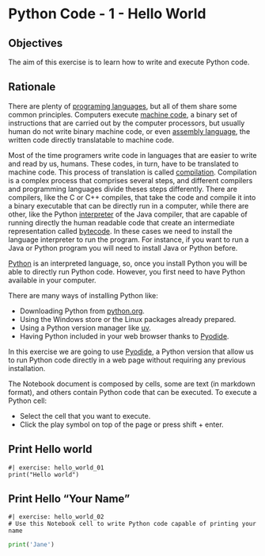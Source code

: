 # Python Code - 1 - Hello World

## Objectives

The aim of this exercise is to learn how to write and execute Python code.

## Rationale

There are plenty of [programing languages](https://en.wikipedia.org/wiki/List_of_programming_languages), but all of them share some common principles.
Computers execute [machine code](https://en.wikipedia.org/wiki/Machine_code), a binary set of instructions that are carried out by the computer processors, but usually human do not write binary machine code, or even [assembly language](https://en.wikipedia.org/wiki/Assembly_language), the written code directly translatable to machine code.

Most of the time programers write code in languages that are easier to write and read by us, humans. These codes, in turn, have to be translated to machine code. This process of translation is called [compilation](https://en.wikipedia.org/wiki/Compiler). Compilation is a complex process that comprises several steps, and different compilers and programming languages divide theses steps differently.
There are compilers, like the C or C++ compiles, that take the code and compile it into a binary executable that can be directly run in a computer, while there are other, like the Python [interpreter](https://en.wikipedia.org/wiki/Interpreter_(computing)) of the Java compiler, that are capable of running directly the human readable code that create an intermediate representation called [bytecode](https://en.wikipedia.org/wiki/Bytecode).
In these cases we need to install the language interpreter to run the program. For instance, if you want to run a Java or Python program you will need to install Java or Python before.

[Python](https://en.wikipedia.org/wiki/Python_(programming_language)) is an interpreted language, so, once you install Python you will be able to directly run Python code.
However, you first need to have Python available in your computer.

There are many ways of installing Python like:

  - Downloading Python from [python.org](https://www.python.org/).
  - Using the Windows store or the Linux packages already prepared.
  - Using a Python version manager like [uv](https://docs.astral.sh/uv/).
  - Having Python included in your web browser thanks to [Pyodide](https://pyodide.org/).

In this exercise we are going to use [Pyodide](https://pyodide.org/), a Python version that allow us to run Python code directly in a web page without requiring any previous installation.

The Notebook document is composed by cells, some are text (in markdown format), and others contain Python code that can be executed.
To execute a Python cell:

  - Select the cell that you want to execute.
  - Click the play symbol on top of the page or press shift + enter.

## Print Hello world

```pyodide
#| exercise: hello_world_01
print("Hello world")
```

## Print Hello "Your Name"

```pyodide
#| exercise: hello_world_02
# Use this Notebook cell to write Python code capable of printing your name
```

::: { .solution exercise="hello_world_02" }
::: { .callout-tip collapse="false"}

```python
print('Jane')
```

:::
:::